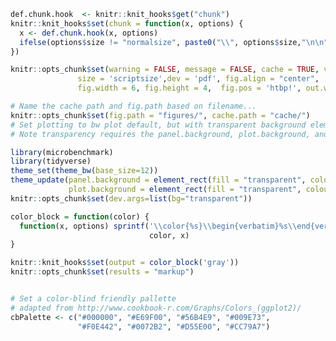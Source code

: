 
```r
def.chunk.hook  <- knitr::knit_hooks$get("chunk")
knitr::knit_hooks$set(chunk = function(x, options) {
  x <- def.chunk.hook(x, options)
  ifelse(options$size != "normalsize", paste0("\\", options$size,"\n\n", x, "\n\n \\normalsize"), x)
})

knitr::opts_chunk$set(warning = FALSE, message = FALSE, cache = TRUE, verbose = TRUE,
               size = 'scriptsize',dev = 'pdf', fig.align = "center",
               fig.width = 6, fig.height = 4,  fig.pos = 'htbp!', out.width = '.8\\textwidth')

# Name the cache path and fig.path based on filename...
knitr::opts_chunk$set(fig.path = "figures/", cache.path = "cache/")
# Set plotting to bw plot default, but with transparent background elements.  
# Note transparency requires the panel.background, plot.background, and device background all be set!

library(microbenchmark)
library(tidyverse)
theme_set(theme_bw(base_size=12))
theme_update(panel.background = element_rect(fill = "transparent", colour = NA),
             plot.background = element_rect(fill = "transparent", colour = NA))
knitr::opts_chunk$set(dev.args=list(bg="transparent"))

color_block = function(color) {
  function(x, options) sprintf('\\color{%s}\\begin{verbatim}%s\\end{verbatim}',
                               color, x)
}

knitr::knit_hooks$set(output = color_block('gray'))
knitr::opts_chunk$set(results = "markup")


# Set a color-blind friendly pallette
# adapted from http://www.cookbook-r.com/Graphs/Colors_(ggplot2)/
cbPalette <- c("#000000", "#E69F00", "#56B4E9", "#009E73", 
               "#F0E442", "#0072B2", "#D55E00", "#CC79A7")



```
